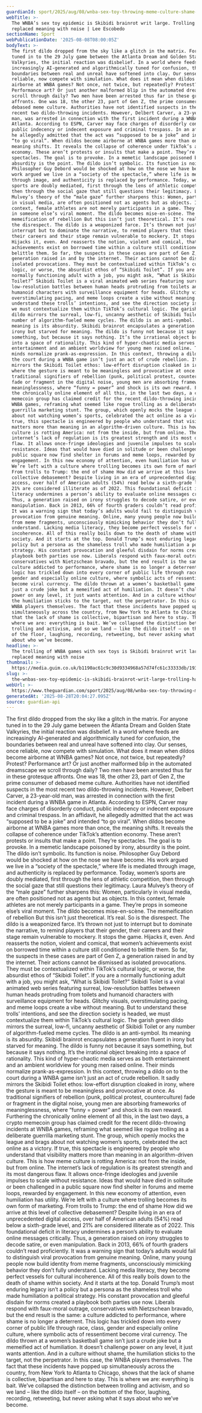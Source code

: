 ```yaml
---
guardianId: sport/2025/aug/08/wnba-sex-toy-throwing-meme-culture-shame-collapse
webTitle: >-
  The WNBA’s sex toy epidemic is Skibidi brainrot writ large. Trolling has
  replaced meaning with noise | Lee Escobedo
sectionName: Sport
webPublicationDate: '2025-08-08T08:00:05Z'
bodyText: >-
  The first dildo dropped from the sky like a glitch in the matrix. For anyone
  tuned in to the 29 July game between the Atlanta Dream and Golden State
  Valkyries, the initial reaction was disbelief. In a world where feeds are
  increasingly AI-generated and algorithmically tuned for confusion, the
  boundaries between real and unreal have softened into clay. Our senses, once
  reliable, now compete with simulation. What does it mean when dildos become
  airborne at WNBA games? Not once, not twice, but repeatedly? Protest?
  Performance art? Or just another malformed blip in the automated dreamscape we
  scroll through daily? Two men have been arrested thus far in these grotesque
  affronts. One was 18, the other 23, part of Gen Z, the prime consumer of
  debased meme culture. Authorities have not identified suspects in the most
  recent two dildo-throwing incidents. However, Delbert Carver, a 23-year-old
  man, was arrested in connection with the first incident during a WNBA game in
  Atlanta. According to ESPN, Carver may face charges of disorderly conduct,
  public indecency or indecent exposure and criminal trespass. In an affidavit,
  he allegedly admitted that the act was “supposed to be a joke” and intended
  “to go viral”. When dildos become airborne at WNBA games more than once, the
  meaning shifts. It reveals the collapse of coherence under TikTok’s attention
  economy. These aren’t protests or insults that make a point. They’re
  spectacles. The goal is to provoke. In a memetic landscape poisoned by irony,
  absurdity is the point. The dildo isn’t symbolic. Its function is noise.
  Philosopher Guy Debord would be shocked at how on the nose we have become. His
  work argued we live in a “society of the spectacle,” where life is mediated
  through image, and authenticity is replaced by performance. Today, women’s
  sports are doubly mediated, first through the lens of athletic competition,
  then through the social gaze that still questions their legitimacy. Laura
  Mulvey’s theory of the “male gaze” further sharpens this: Women, particularly
  in visual media, are often positioned not as agents but as objects. In this
  context, female athletes are not merely participants in a game. They’re props
  in someone else’s viral moment. The dildo becomes mise-en-scène. The
  memeification of rebellion But this isn’t just theoretical. It’s real. So is
  the disrespect. The dildo is a weaponized farce. It’s thrown not just to
  interrupt but to dominate the narrative, to remind players that their gender,
  their careers and their stage remain vulnerable to mockery. It stops the game.
  Hijacks it, even. And reasserts the notion, violent and comical, that women’s
  achievements exist on borrowed time within a culture still conditioned to
  belittle them. So far, the suspects in these cases are part of Gen Z, a
  generation raised in and by the internet. Their actions cannot be dismissed as
  isolated provocations. They must be contextualized within TikTok’s cultural
  logic, or worse, the absurdist ethos of “Skibidi Toilet”. If you are a
  normally functioning adult with a job, you might ask, “What is Skibidi
  Toilet?” Skibidi Toilet is a viral animated web series featuring surreal,
  low-resolution battles between human heads protruding from toilets and
  humanoid characters with surveillance equipment for heads. Glitchy visuals,
  overstimulating pacing, and meme loops create a vibe without meaning. But to
  understand these trolls’ intentions, and see the direction society is headed,
  we must contextualize them within TikTok’s cultural logic. The garish green
  dildo mirrors the surreal, low-fi, uncanny aesthetic of Skibidi Toilet or any
  number of algorithm-fueled meme cycles. The dildo is an anti-symbol. Its
  meaning is its absurdity. Skibidi brainrot encapsulates a generation fluent in
  irony but starved for meaning. The dildo is funny not because it says
  something, but because it says nothing. It’s the irrational object breaking
  into a space of rationality. This kind of hyper-chaotic media serves as both
  entertainment and an ambient worldview for young men raised online. Their
  minds normalize prank-as-expression. In this context, throwing a dildo on to
  the court during a WNBA game isn’t just an act of crude rebellion. It sadly
  mirrors the Skibidi Toilet ethos: low-effort disruption cloaked in irony,
  where the gesture is meant to be meaningless and provocative at once. As
  traditional signifiers of rebellion (punk, political protest, counterculture)
  fade or fragment in the digital noise, young men are absorbing frameworks of
  meaninglessness, where “funny = power” and shock is its own reward. Furthering
  the chronically online element of all this, in the last two days, a crypto
  memecoin group has claimed credit for the recent dildo-throwing incidents at
  WNBA games, reframing what seemed like rogue trolling as a deliberate
  guerrilla marketing stunt. The group, which openly mocks the league and brags
  about not watching women’s sports, celebrated the act online as a victory. If
  true, this spectacle is engineered by people who understand that visibility
  matters more than meaning in an algorithm-driven culture. This is how meme
  culture is rotting America: not from the inside, but from online. The
  internet’s lack of regulation is its greatest strength and its most dangerous
  flaw. It allows once-fringe ideologies and juvenile impulses to scale without
  resistance. Ideas that would have died in solitude or been challenged in a
  public square now find shelter in forums and meme loops, rewarded by
  engagement. In this new economy of attention, even humiliation has utility.
  We’re left with a culture where trolling becomes its own form of marketing.
  From trolls to Trump: the end of shame How did we arrive at this level of
  collective debasement? Despite living in an era of unprecedented digital
  access, over half of American adults (54%) read below a sixth-grade level, and
  21% are considered illiterate as of 2022. This foundational deficit in
  literacy undermines a person’s ability to evaluate online messages critically.
  Thus, a generation raised on irony struggles to decode satire, or even
  manipulation. Back in 2013, 66% of fourth graders couldn’t read proficiently.
  It was a warning sign that today’s adults would fail to distinguish viral
  provocation from genuine meaning. Online, many young people now build identity
  from meme fragments, unconsciously mimicking behavior they don’t fully
  understand. Lacking media literacy, they become perfect vessels for cultural
  incoherence. All of this really boils down to the death of shame within
  society. And it starts at the top. Donald Trump’s most enduring legacy isn’t a
  policy but a persona as the shameless troll who made humiliation a political
  strategy. His constant provocation and gleeful disdain for norms created a
  playbook both parties use now. Liberals respond with faux-moral outrage,
  conservatives with Nietzschean bravado, but the end result is the same: a
  culture addicted to performance, where shame is no longer a deterrent. This
  logic has trickled down into every corner of public life through race, class,
  gender and especially online culture, where symbolic acts of ressentiment
  become viral currency. The dildo thrown at a women’s basketball game isn’t
  just a crude joke but a memeified act of humiliation. It doesn’t challenge
  power on any level, it just wants attention. And in a culture without shame,
  the humiliation sticks to the target, not the perpetrator. In this case, the
  WNBA players themselves. The fact that these incidents have popped up
  simultaneously across the country, from New York to Atlanta to Chicago, shows
  that the lack of shame is collective, bipartisan and here to stay. This is
  where we are: everything is bait. We’ve collapsed the distinction between
  trolling and activism, and so we land – like the dildo itself – on the bottom
  of the floor, laughing, recording, retweeting, but never asking what it says
  about who we’ve become.
headline: >-
  The trolling of WNBA games with sex toys is Skibidi brainrot writ large. It’s
  replaced meaning with noise
thumbnail: >-
  https://media.guim.co.uk/b1190ac61c9c30d9334968a57d74fc61c33333db/193_0_4421_3539/500.jpg
slug: >-
  the-wnbas-sex-toy-epidemic-is-skibidi-brainrot-writ-large-trolling-has-replaced-meaning-with-noise-or-lee-escobedo
webUrl: >-
  https://www.theguardian.com/sport/2025/aug/08/wnba-sex-toy-throwing-meme-culture-shame-collapse
generatedAt: '2025-08-28T20:04:27.095Z'
source: guardian-api
---
```

The first dildo dropped from the sky like a glitch in the matrix. For anyone tuned in to the 29 July game between the Atlanta Dream and Golden State Valkyries, the initial reaction was disbelief. In a world where feeds are increasingly AI-generated and algorithmically tuned for confusion, the boundaries between real and unreal have softened into clay. Our senses, once reliable, now compete with simulation. What does it mean when dildos become airborne at WNBA games? Not once, not twice, but repeatedly? Protest? Performance art? Or just another malformed blip in the automated dreamscape we scroll through daily? Two men have been arrested thus far in these grotesque affronts. One was 18, the other 23, part of Gen Z, the prime consumer of debased meme culture. Authorities have not identified suspects in the most recent two dildo-throwing incidents. However, Delbert Carver, a 23-year-old man, was arrested in connection with the first incident during a WNBA game in Atlanta. According to ESPN, Carver may face charges of disorderly conduct, public indecency or indecent exposure and criminal trespass. In an affidavit, he allegedly admitted that the act was “supposed to be a joke” and intended “to go viral”. When dildos become airborne at WNBA games more than once, the meaning shifts. It reveals the collapse of coherence under TikTok’s attention economy. These aren’t protests or insults that make a point. They’re spectacles. The goal is to provoke. In a memetic landscape poisoned by irony, absurdity is the point. The dildo isn’t symbolic. Its function is noise. Philosopher Guy Debord would be shocked at how on the nose we have become. His work argued we live in a “society of the spectacle,” where life is mediated through image, and authenticity is replaced by performance. Today, women’s sports are doubly mediated, first through the lens of athletic competition, then through the social gaze that still questions their legitimacy. Laura Mulvey’s theory of the “male gaze” further sharpens this: Women, particularly in visual media, are often positioned not as agents but as objects. In this context, female athletes are not merely participants in a game. They’re props in someone else’s viral moment. The dildo becomes mise-en-scène. The memeification of rebellion But this isn’t just theoretical. It’s real. So is the disrespect. The dildo is a weaponized farce. It’s thrown not just to interrupt but to dominate the narrative, to remind players that their gender, their careers and their stage remain vulnerable to mockery. It stops the game. Hijacks it, even. And reasserts the notion, violent and comical, that women’s achievements exist on borrowed time within a culture still conditioned to belittle them. So far, the suspects in these cases are part of Gen Z, a generation raised in and by the internet. Their actions cannot be dismissed as isolated provocations. They must be contextualized within TikTok’s cultural logic, or worse, the absurdist ethos of “Skibidi Toilet”. If you are a normally functioning adult with a job, you might ask, “What is Skibidi Toilet?” Skibidi Toilet is a viral animated web series featuring surreal, low-resolution battles between human heads protruding from toilets and humanoid characters with surveillance equipment for heads. Glitchy visuals, overstimulating pacing, and meme loops create a vibe without meaning. But to understand these trolls’ intentions, and see the direction society is headed, we must contextualize them within TikTok’s cultural logic. The garish green dildo mirrors the surreal, low-fi, uncanny aesthetic of Skibidi Toilet or any number of algorithm-fueled meme cycles. The dildo is an anti-symbol. Its meaning is its absurdity. Skibidi brainrot encapsulates a generation fluent in irony but starved for meaning. The dildo is funny not because it says something, but because it says nothing. It’s the irrational object breaking into a space of rationality. This kind of hyper-chaotic media serves as both entertainment and an ambient worldview for young men raised online. Their minds normalize prank-as-expression. In this context, throwing a dildo on to the court during a WNBA game isn’t just an act of crude rebellion. It sadly mirrors the Skibidi Toilet ethos: low-effort disruption cloaked in irony, where the gesture is meant to be meaningless and provocative at once. As traditional signifiers of rebellion (punk, political protest, counterculture) fade or fragment in the digital noise, young men are absorbing frameworks of meaninglessness, where “funny = power” and shock is its own reward. Furthering the chronically online element of all this, in the last two days, a crypto memecoin group has claimed credit for the recent dildo-throwing incidents at WNBA games, reframing what seemed like rogue trolling as a deliberate guerrilla marketing stunt. The group, which openly mocks the league and brags about not watching women’s sports, celebrated the act online as a victory. If true, this spectacle is engineered by people who understand that visibility matters more than meaning in an algorithm-driven culture. This is how meme culture is rotting America: not from the inside, but from online. The internet’s lack of regulation is its greatest strength and its most dangerous flaw. It allows once-fringe ideologies and juvenile impulses to scale without resistance. Ideas that would have died in solitude or been challenged in a public square now find shelter in forums and meme loops, rewarded by engagement. In this new economy of attention, even humiliation has utility. We’re left with a culture where trolling becomes its own form of marketing. From trolls to Trump: the end of shame How did we arrive at this level of collective debasement? Despite living in an era of unprecedented digital access, over half of American adults (54%) read below a sixth-grade level, and 21% are considered illiterate as of 2022. This foundational deficit in literacy undermines a person’s ability to evaluate online messages critically. Thus, a generation raised on irony struggles to decode satire, or even manipulation. Back in 2013, 66% of fourth graders couldn’t read proficiently. It was a warning sign that today’s adults would fail to distinguish viral provocation from genuine meaning. Online, many young people now build identity from meme fragments, unconsciously mimicking behavior they don’t fully understand. Lacking media literacy, they become perfect vessels for cultural incoherence. All of this really boils down to the death of shame within society. And it starts at the top. Donald Trump’s most enduring legacy isn’t a policy but a persona as the shameless troll who made humiliation a political strategy. His constant provocation and gleeful disdain for norms created a playbook both parties use now. Liberals respond with faux-moral outrage, conservatives with Nietzschean bravado, but the end result is the same: a culture addicted to performance, where shame is no longer a deterrent. This logic has trickled down into every corner of public life through race, class, gender and especially online culture, where symbolic acts of ressentiment become viral currency. The dildo thrown at a women’s basketball game isn’t just a crude joke but a memeified act of humiliation. It doesn’t challenge power on any level, it just wants attention. And in a culture without shame, the humiliation sticks to the target, not the perpetrator. In this case, the WNBA players themselves. The fact that these incidents have popped up simultaneously across the country, from New York to Atlanta to Chicago, shows that the lack of shame is collective, bipartisan and here to stay. This is where we are: everything is bait. We’ve collapsed the distinction between trolling and activism, and so we land – like the dildo itself – on the bottom of the floor, laughing, recording, retweeting, but never asking what it says about who we’ve become.
